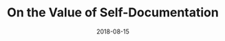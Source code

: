 ---
title: "On the Value of Self-Documentation"
date: 2018-08-15
description: "Thoughts on documenting your journey as a creator"
significance: 4
posts: 
  - content: "I've been thinking a lot about the importance of documenting your work and journey. We often get so caught up in creating that we forget to record the process—how we got there, what we learned, and how we felt along the way."
    time: "9:42 AM"
  - content: "Years from now, your documentation becomes invaluable. Not just for others who might learn from your path, but for yourself. It's a way to trace your evolution and avoid repeating the same mistakes."
    time: "9:43 AM"
  - content: "The perfectionist in us wants to wait until we have something 'worthy' to document. But the most valuable documentation is often the messy, in-between stages where the real growth happens."
    time: "9:45 AM"
  - content: "I wish I had been more diligent about documenting my early days in design. Those formative experiences and naive perspectives are impossible to recapture once you've gained experience."
    time: "9:47 AM"
    attachments: ["/assets/blog/2020-06-28/tweet-1.webp"]
  - content: "Even if you never share it publicly, maintain some form of documentation. Future you will thank you for preserving those moments and insights that seemed ordinary at the time, but become extraordinary in retrospect."
    time: "9:50 AM"
reflection: "Looking back at this thread years later, I'm trying to put this into practice with Avalonstar. Having two decades of sporadic blogging gives me a window into my past mind that I wouldn't trade for anything."
---